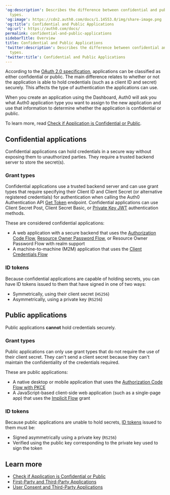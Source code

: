 ---
'og:description': Describes the difference between confidential and public application
  types.
'og:image': https://cdn2.auth0.com/docs/1.14553.0/img/share-image.png
'og:title': Confidential and Public Applications
'og:url': https://auth0.com/docs/
permalink: confidential-and-public-applications
sidebarTitle: Overview
title: Confidential and Public Applications
'twitter:description': Describes the difference between confidential and public application
  types.
'twitter:title': Confidential and Public Applications
---
According to the [OAuth 2.0 specification](https://tools.ietf.org/html/rfc6749#section-2.1), applications can be classified as either confidential or public. The main difference relates to whether or not the application is able to hold credentials (such as a <Tooltip tip="Client ID: Identification value given to your registered resource from Auth0." cta="View Glossary" href="/docs/glossary?term=client+ID">client ID</Tooltip> and secret) securely. This affects the type of authentication the applications can use.

When you create an application using the Dashboard, Auth0 will ask you what Auth0 application type you want to assign to the new application and use that information to determine whether the application is confidential or public.

To learn more, read [Check if Application is Confidential or Public](/docs/get-started/applications/confidential-and-public-applications/view-application-type).

## Confidential applications

Confidential applications can hold credentials in a secure way without exposing them to unauthorized parties. They require a trusted backend server to store the secret(s).

### Grant types

Confidential applications use a trusted backend server and can use grant types that require specifying their Client ID and <Tooltip tip="Client Secret: Secret used by a client (application) to authenticate with the Authorization Server; it should be known to only the client and the Authorization Server and must be sufficiently random to not be guessable." cta="View Glossary" href="/docs/glossary?term=Client+Secret">Client Secret</Tooltip> (or alternative registered credentials) for authentication when calling the Auth0 Authentication API [Get Token](https://auth0.com/docs/api/authentication#get-token) endpoint. Confidential applications can use Client Secret Post, Client Secret Basic, or [Private Key JWT](/docs/get-started/authentication-and-authorization-flow/authenticate-with-private-key-jwt) authentication methods.

These are considered confidential applications:

* A web application with a secure backend that uses the [Authorization Code Flow](/docs/get-started/authentication-and-authorization-flow/authorization-code-flow), [Resource Owner Password Flow](/docs/get-started/authentication-and-authorization-flow/resource-owner-password-flow), or <Tooltip tip="Resource Owner: Entity (such as a user or application) capable of granting access to a protected resource." cta="View Glossary" href="/docs/glossary?term=Resource+Owner">Resource Owner</Tooltip> Password Flow with realm support
* A machine-to-machine (M2M) application that uses the [Client Credentials Flow](/docs/get-started/authentication-and-authorization-flow/client-credentials-flow)

### ID tokens

Because confidential applications are capable of holding secrets, you can have <Tooltip tip="ID Token: Credential meant for the client itself, rather than for accessing a resource." cta="View Glossary" href="/docs/glossary?term=ID+tokens">ID tokens</Tooltip> issued to them that have signed in one of two ways:

* Symmetrically, using their client secret (`HS256`)
* Asymmetrically, using a private key (`RS256`)

## Public applications

Public applications **cannot** hold credentials securely.

### Grant types

Public applications can only use grant types that do not require the use of their client secret. They can't send a client secret because they can't maintain the confidentiality of the credentials required.

These are public applications:

* A native desktop or mobile application that uses the [Authorization Code Flow with PKCE](/docs/get-started/authentication-and-authorization-flow/authorization-code-flow-with-pkce)
* A JavaScript-based client-side web application (such as a single-page app) that uses the [Implicit Flow](/docs/get-started/authentication-and-authorization-flow/implicit-flow-with-form-post) grant

### ID tokens

Because public applications are unable to hold secrets, [ID tokens](/docs/secure/tokens/id-tokens) issued to them must be:

* Signed asymmetrically using a private key (`RS256`)
* Verified using the public key corresponding to the private key used to sign the token

## Learn more

* [Check if Application is Confidential or Public](/docs/get-started/applications/confidential-and-public-applications/view-application-type)
* [First-Party and Third-Party Applications](/docs/get-started/applications/confidential-and-public-applications/first-party-and-third-party-applications)
* [User Consent and Third-Party Applications](/docs/get-started/applications/confidential-and-public-applications/user-consent-and-third-party-applications)